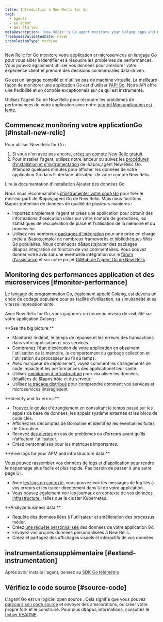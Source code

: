 ```yaml
---
title: Introduction à New Relic for Go
tags:
  - Agents
  - Go agent
  - Get started
metaDescription: 'New Relic''s Go agent monitors your Golang apps and microservices, and helps you identify and solve performance issues.'
freshnessValidatedDate: never
translationType: machine
---
```


New Relic for Go monitore votre application et microservices en langage Go pour vous aider à identifier et à résoudre les problèmes de performances. Vous pouvez également utiliser vos données pour améliorer votre expérience client et prendre des décisions commerciales data-driven .

Go est un langage compilé et n&apos;utilise pas de machine virtuelle. La meilleure façon de monitorer une application Go est d&apos;utiliser l&apos;[API Go](/docs/agents/go-agent/api-guides/guide-using-go-agent-api). Notre API offre une flexibilité et un contrôle exceptionnels sur ce qui est instrumenté.

Utilisez l&apos;agent Go de New Relic pour résoudre les problèmes de performances de votre application avec notre [tutoriel Mon application est lente](/docs/journey-app-slow/root-causes/).

## Commencez monitoring votre applicationGo [#install-new-relic]

Pour utiliser New Relic for Go :

1. Si vous n&apos;en avez pas encore, [créez un compte New Relic gratuit](https://newrelic.com/signup).
2. Pour installer l&apos;agent, utilisez notre lanceur ou suivez les [procédures d&apos;installation et d&apos;instrumentation](/docs/agents/go-agent/get-started/get-new-relic-go) de l&amp;apos;agent New Relic Go. Attendez quelques minutes pour afficher les données de votre application Go dans l’interface utilisateur de votre compte New Relic.

<ButtonGroup>
  <ButtonLink role="button" to="/docs/agents/go-agent/installation/install-new-relic-go" variant="normal">
    Lire la documentation d&apos;installation
  </ButtonLink>

  <ButtonLink role="button" to="https://one.newrelic.com/launcher/nr1-core.settings?pane=eyJuZXJkbGV0SWQiOiJ0dWNzb24ucGxnLWluc3RydW1lbnQtZXZlcnl0aGluZyJ9&cards[0]=eyJuZXJkbGV0SWQiOiJzZXR1cC1uZXJkbGV0cy5zZXR1cC1nby1pbnRlZ3JhdGlvbiIsImFjY291bnRJZCI6MjY0MDQwOX0=&platform[accountId]=1" variant="primary">
    Ajouter des données Go
  </ButtonLink>
</ButtonGroup>

Nous vous recommandons [d&apos;instrumenter votre code Go](/docs/apm/agents/go-agent/instrumentation/instrument-go-transactions) pour tirer le meilleur parti de l&amp;apos;agent Go de New Relic. Mais nous facilitons l&amp;apos;obtention de données de qualité de plusieurs manières :

* Importez simplement l&apos;agent et créez une application pour obtenir des informations d&apos;exécution utiles sur votre nombre de goroutines, les statistiques de récupération de place et l&apos;utilisation de la mémoire et du processeur.
* Utilisez nos nombreux [packages d&apos;intégration](/docs/agents/go-agent/get-started/go-agent-compatibility-requirements#frameworks) pour une prise en charge prête à l&amp;apos;emploi de nombreux frameworks et bibliothèques Web Go populaires. Nous continuons d&amp;apos;ajouter des packages d&amp;apos;intégration en fonction de vos commentaires. Vous pouvez donner votre avis sur une éventuelle intégration sur le [forum d&apos;assistance](https://discuss.newrelic.com/tags/goagent) et sur notre projet [GitHub de l&apos;agent Go de New Relic](https://github.com/newrelic/go-agent/issues) .

## Monitoring des performances application et des microservices [#monitor-performance]

Le langage de programmation Go, également appelé Golang, est devenu un choix de codage populaire pour sa facilité d&apos;utilisation, sa simultanéité et sa vitesse impressionnante.

Avec New Relic for Go, vous gagnerez un nouveau niveau de visibilité sur votre application Golang :

<DNT>
  **See the big picture:**
</DNT>

* Monitorez le débit, le temps de réponse et les erreurs des transactions dans votre application et vos services.
* Comprenez l&apos;état d&apos;exécution de votre application en observant l&apos;utilisation de la mémoire, le comportement du garbage collection et l&apos;utilisation du processeur au fil du temps.
* Avec marqueur de déploiement, voyez comment les changements de code impactent les performances des applicationet leur santé.
* Utilisez [monitoring d&apos;infrastructure](/docs/infrastructure/new-relic-infrastructure/getting-started/introduction-new-relic-infrastructure) pour visualiser les données détaillées de l&amp;apos;hôte et du serveur.
* Utilisez [le traçage distribué](/docs/apm/distributed-tracing/getting-started/introduction-distributed-tracing) pour comprendre comment vos services et microservices interagissent.

<DNT>
  **Identify and fix errors:**
</DNT>

* Trouvez le goulot d&apos;étranglement en consultant le temps passé sur les appels de base de données, les appels système externes et les blocs de code clés.
* Affichez les décomptes de Goroutine et identifiez les éventuelles fuites de Goroutine.
* Recevez [des alertes](/docs/alerts/alert-policies/understanding-alert-policies/alerting-new-relic) en cas de problèmes ou d’erreurs avant qu’ils n’affectent l’utilisateur.
* Créez <InlinePopover type="dashboards" />personnalisés pour les métriques importantes.

<DNT>
  **View logs for your APM and infrastructure data:**
</DNT>

Vous pouvez rassembler vos données de logs et d&apos;application pour rendre le dépannage plus facile et plus rapide. Pas besoin de passer à une autre page UI .

* Avec [les logs en contexte](/docs/logs/logs-context/configure-logs-context-go/), vous pouvez voir les messages de log liés à vos erreurs et les tracer directement dans UI de votre application.
* Vous pouvez également voir les journaux en contexte de vos [données infrastructure ](/docs/logs/forward-logs/forward-your-logs-using-infrastructure-agent/), telles que le cluster Kubernetes.

<DNT>
  **Analyze business data:**
</DNT>

* Requête des données liées à l&apos;utilisateur et amélioration des processus métier.
* Créez [une requête personnalisée](https://learn.newrelic.com/live-webinar-introduction-to-the-new-relic-telemetry-data-platform) des données de votre application Go.
* Envoyez vos propres données personnalisées à New Relic.
* Créez et partagez des affichages visuels et interactifs de vos données.

## instrumentationsupplémentaire [#extend-instrumentation]

Après avoir installé l&apos;agent, pensez au [SDK Go télémétrie](/docs/data-ingest-apis/get-data-new-relic/new-relic-sdks/telemetry-sdks-send-custom-telemetry-data-new-relic)

## Vérifiez le code source [#source-code]

L&apos;agent Go est un logiciel open source . Cela signifie que vous pouvez [parcourir son code source](https://github.com/newrelic/go-agent) et envoyer des améliorations, ou créer votre propre fork et le construire. Pour plus d&amp;apos;informations, consultez le [fichier README](https://github.com/newrelic/go-agent/blob/master/README.md).